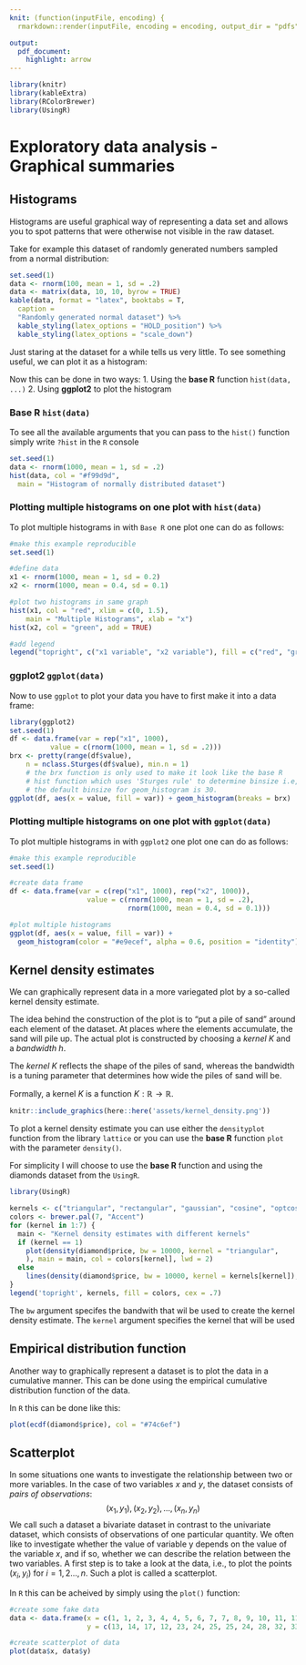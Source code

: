 ```yaml
---
knit: (function(inputFile, encoding) {
  rmarkdown::render(inputFile, encoding = encoding, output_dir = "pdfs") })

output:
  pdf_document:
    highlight: arrow
---
```


```r
library(knitr)
library(kableExtra)
library(RColorBrewer)
library(UsingR)
```

# Exploratory data analysis - Graphical summaries

## Histograms

Histograms are useful graphical way of representing a data set and allows you to spot patterns that were otherwise not visible in the raw dataset.

Take for example this dataset of randomly generated numbers sampled from a normal distribution:
```r
set.seed(1)
data <- rnorm(100, mean = 1, sd = .2)
data <- matrix(data, 10, 10, byrow = TRUE)
kable(data, format = "latex", booktabs = T,
  caption =
  "Randomly generated normal dataset") %>%
  kable_styling(latex_options = "HOLD_position") %>%
  kable_styling(latex_options = "scale_down")
```

Just staring at the dataset for a while tells us very little. To see something useful, we can plot it as a histogram:

Now this can be done in two ways:
1. Using the **base R** function `hist(data, ...)`
2. Using **ggplot2** to plot the histogram

### Base R `hist(data)`
To see all the available arguments that you can pass to the `hist()` function simply write `?hist` in the `R` console
```r
set.seed(1)
data <- rnorm(1000, mean = 1, sd = .2)
hist(data, col = "#f99d9d",
  main = "Histogram of normally distributed dataset")
```

### Plotting multiple histograms on one plot with `hist(data)`

To plot multiple histograms in with `Base R` one plot one can do as follows:
```r
#make this example reproducible
set.seed(1)

#define data
x1 <- rnorm(1000, mean = 1, sd = 0.2)
x2 <- rnorm(1000, mean = 0.4, sd = 0.1)

#plot two histograms in same graph
hist(x1, col = "red", xlim = c(0, 1.5),
    main = "Multiple Histograms", xlab = "x")
hist(x2, col = "green", add = TRUE)

#add legend
legend("topright", c("x1 variable", "x2 variable"), fill = c("red", "green"))
```

### ggplot2 `ggplot(data)`

Now to use `ggplot` to plot your data you have to first make it into a data frame:
```r
library(ggplot2)
set.seed(1)
df <- data.frame(var = rep("x1", 1000),
          value = c(rnorm(1000, mean = 1, sd = .2)))
brx <- pretty(range(df$value),
    n = nclass.Sturges(df$value), min.n = 1)
    # the brx function is only used to make it look like the base R
    # hist function which uses 'Sturges rule' to determine binsize i.e, 'breaks'
    # the default binsize for geom_histogram is 30.
ggplot(df, aes(x = value, fill = var)) + geom_histogram(breaks = brx)
```

### Plotting multiple histograms on one plot with `ggplot(data)`

To plot multiple histograms in with `ggplot2` one plot one can do as follows:

```r
#make this example reproducible
set.seed(1)

#create data frame
df <- data.frame(var = c(rep("x1", 1000), rep("x2", 1000)),
                   value = c(rnorm(1000, mean = 1, sd = .2),
                             rnorm(1000, mean = 0.4, sd = 0.1)))

#plot multiple histograms
ggplot(df, aes(x = value, fill = var)) +
  geom_histogram(color = "#e9ecef", alpha = 0.6, position = "identity")
```

\newpage

## Kernel density estimates

We can graphically represent data in a more variegated plot by a so-called
kernel density estimate.

The idea behind the construction of the plot is to “put a pile of sand” around
each element of the dataset. At places where the elements accumulate, the
sand will pile up. The actual plot is constructed by choosing a $kernel \ K$ and
a $bandwidth \ h$. 

The $kernel \ K$ reflects the shape of the piles of sand, whereas
the bandwidth is a tuning parameter that determines how wide the piles of sand will be.

Formally, a kernel $K$ is a function $K : \mathbb{R} \rightarrow \mathbb{R}$.

```r
knitr::include_graphics(here::here('assets/kernel_density.png'))
```

To plot a kernel density estimate you can use either the `densityplot` function from the library `lattice` or you can use the **base R** function `plot` with the parameter `density()`.

For simplicity I will choose to use the **base R** function and using the diamonds dataset from the `UsingR`.
```r
library(UsingR)
```
```r
kernels <- c("triangular", "rectangular", "gaussian", "cosine", "optcosine", "epanechnikov", "biweight")
colors <- brewer.pal(7, "Accent")
for (kernel in 1:7) {
  main <- "Kernel density estimates with different kernels"
  if (kernel == 1)
    plot(density(diamond$price, bw = 10000, kernel = "triangular",
    ), main = main, col = colors[kernel], lwd = 2)
  else
    lines(density(diamond$price, bw = 10000, kernel = kernels[kernel]), col = colors[kernel], lwd = 2)
}
legend('topright', kernels, fill = colors, cex = .7)
```

The `bw` argument specifes the bandwith that wil be used to create the kernel density estimate. The `kernel` argument specifies the kernel that will be used

## Empirical distribution function

Another way to graphically represent a dataset is to plot the data in a cumulative
manner. This can be done using the empirical cumulative distribution
function of the data.

In `R` this can be done like this:

```r
plot(ecdf(diamond$price), col = "#74c6ef")
```

## Scatterplot

In some situations one wants to investigate the relationship between two or
more variables. In the case of two variables $x$ and $y$, the dataset consists of
$pairs \ of \ observations$:
$$
(x_1, y_1), (x_2, y_2), \dots ,(x_n, y_n)
$$
We call such a dataset a bivariate dataset in contrast to the univariate dataset,
which consists of observations of one particular quantity. We often like to investigate
whether the value of variable y depends on the value of the variable $x$,
and if so, whether we can describe the relation between the two variables. A
first step is to take a look at the data, i.e., to plot the points $(x_i, y_i)$ for $i = 1, 2 \dots , n$. Such a plot is called a scatterplot.

In `R` this can be acheived by simply using the `plot()` function:

```r
#create some fake data
data <- data.frame(x = c(1, 1, 2, 3, 4, 4, 5, 6, 7, 7, 8, 9, 10, 11, 11),
                   y = c(13, 14, 17, 12, 23, 24, 25, 25, 24, 28, 32, 33, 35, 40, 41))

#create scatterplot of data
plot(data$x, data$y)
```